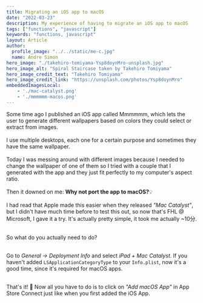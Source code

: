 ```yaml
---
title: Migrating an iOS app to macOS 
date: "2022-03-23"
description: My experience of having to migrate an iOS app to macOS
tags: ["functions", "javascript"]
keywords: "functions, javascript"
layout: Article
author:
  profile_image: "../../static/me-c.jpg"
  name: Andre Simon
hero_image: "./takehiro-tomiyama-Ysp8doynMro-unsplash.jpg"
hero_image_alt: "Spiral Staircase taken by Takehiro Tomiyama"
hero_image_credit_text: "Takehiro Tomiyama"
hero_image_credit_link: "https://unsplash.com/photos/Ysp8doynMro"
embeddedImagesLocal:
    - './mac-catalyst.png'
    - './mmmmmm-macos.png'
---
```



Some time ago I published an iOS app called <ExternalLink target="_blank" aria-label="Mmmmmm app store link" url="https://apps.apple.com/us/app/mmmmmm/id1509150681">Mmmmmm</ExternalLink>, 
which lets the user to generate different wallpapers based on colors they could select or extract from images. <br/><br/>
I use multiple desktops, each one for a certain purpose and sometimes they have the same wallpaper. <br/><br/>
Today I was messing around with different images because I needed to change the wallpaper of one of them so I tried with a couple that I generated with the app and they just fit perfectly to my computer's aspect ratio. <br/><br/>
Then it downed on me: __Why not port the app to macOS?__💡<br/><br/>
I had read that Apple made this easier when they released *"Mac Catalyst"*, but I didn't have much time before to test this out, so now that's FHL @ Microsoft, I gave it
a try. It's actually pretty simple, it took me actually ~10<ExternalLink target="_blank" aria-label="japanese counter for minute" url="https://www.tofugu.com/japanese/japanese-counter-fun/">分</ExternalLink>.<br/><br/>

So what do you actually need to do? <br/><br/>

Go to *General -> Deployment Info* and select *iPad + Mac Catalyst*.
<StaticImageFigure image={getImage(props.localImages[0])} alt="Catalyst config to port iOS app to macOS" description="Told you it was pretty easy." />
If you haven't added <ExternalLink target="_blank" src="https://developer.apple.com/documentation/bundleresources/information_property_list/lsapplicationcategorytype" aria-label="LSApplicationCategoryType url"><code>LSApplicationCategoryType</code></ExternalLink> to your <code>Info.plist</code>, now it's a good time,
since it's required for macOS apps.<br/><br/>

That's it! 🎉 Now all you have to do is to click on *"Add macOS App"* in <ExternalLink target="_blank" src="https://appstoreconnect.apple.com/apps" aria-label="App Store Connect">App Store Connect</ExternalLink> just like when you first added the iOS App.
<StaticImageFigure image={getImage(props.localImages[1])} alt="Mmmmmm in macOS" description="How Mmmmmm looks in macOS" />
